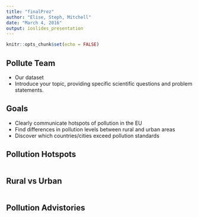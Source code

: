 ```yaml
---
title: "finalPrez"
author: "Elise, Steph, Mitchell"
date: "March 4, 2016"
output: ioslides_presentation
---
```


```r
knitr::opts_chunk$set(echo = FALSE)
```

## Pollute Team

- Our dataset
- Introduce your topic, providing specific scientific questions and problem statements.

## Goals

- Clearly communicate hotspots of pollution in the EU
- Find differences in pollution levels between rural and urban areas
- Discover which countries/cities exceed pollution standards

## Pollution Hotspots

```r

```

## Rural vs Urban

```r

```

## Pollution Advistories

```r

```
